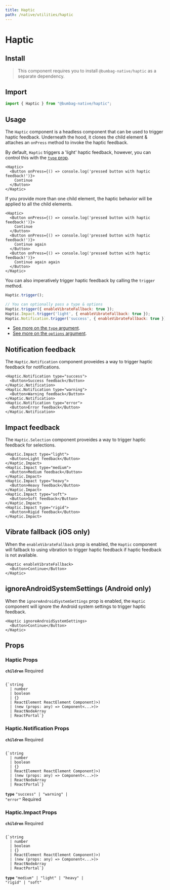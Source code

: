 ```yaml
---
title: Haptic
path: /native/utilities/haptic
---
```


# Haptic

## Install

> This component requires you to install `@bumbag-native/haptic` as a separate dependency.

## Import

```js
import { Haptic } from "@bumbag-native/haptic";
```

## Usage

The `Haptic` component is a headless component that can be used to trigger haptic feedback. Underneath the hood, it clones the child element & attaches an `onPress` method to invoke the haptic feedback.

By default, `Haptic` triggers a 'light' haptic feedback, however, you can control this with the [`type` prop](#types).

```jsx-live
<Haptic>
  <Button onPress={() => console.log('pressed button with haptic feedback!')}>
    Continue
  </Button>
</Haptic>
```

If you provide more than one child element, the haptic behavior will be applied to all the child elements.

```jsx-live
<Haptic>
  <Button onPress={() => console.log('pressed button with haptic feedback!')}>
    Continue
  </Button>
  <Button onPress={() => console.log('pressed button with haptic feedback!')}>
    Continue again
  </Button>
  <Button onPress={() => console.log('pressed button with haptic feedback!')}>
    Continue again again
  </Button>
</Haptic>
```

You can also imperatively trigger haptic feedback by calling the `trigger` method.

```jsx
Haptic.trigger();

// You can optionally pass a type & options
Haptic.trigger({ enableVibrateFallback: true });
Haptic.Impact.trigger('light', { enableVibrateFallback: true });
Haptic.Notification.trigger('success', { enableVibrateFallback: true });
```

- [See more on the `type` argument](#types).
- [See more on the `options` argument](#enableVibrateFallback).

## Notification feedback

The `Haptic.Notification` component proveides a way to trigger haptic feedback for notifications.

```jsx-live
<Haptic.Notification type="success">
  <Button>Success feedback</Button>
</Haptic.Notification>
<Haptic.Notification type="warning">
  <Button>Warning feedback</Button>
</Haptic.Notification>
<Haptic.Notification type="error">
  <Button>Error feedback</Button>
</Haptic.Notification>
```

## Impact feedback

The `Haptic.Selection` component proveides a way to trigger haptic feedback for selections.

```jsx-live
<Haptic.Impact type="light">
  <Button>Light feedback</Button>
</Haptic.Impact>
<Haptic.Impact type="medium">
  <Button>Medium feedback</Button>
</Haptic.Impact>
<Haptic.Impact type="heavy">
  <Button>Heavy feedback</Button>
</Haptic.Impact>
<Haptic.Impact type="soft">
  <Button>Soft feedback</Button>
</Haptic.Impact>
<Haptic.Impact type="rigid">
  <Button>Rigid feedback</Button>
</Haptic.Impact>
```

## Vibrate fallback (iOS only)

When the `enableVibrateFallback` prop is enabled, the `Haptic` component will fallback to using vibration to trigger haptic feedback if haptic feedback is not available.

```jsx-live
<Haptic enableVibrateFallback>
  <Button>Continue</Button>
</Haptic>
```

## ignoreAndroidSystemSettings (Android only)

When the `ignoreAndroidSystemSettings` prop is enabled, the `Haptic` component will ignore the Android system settings to trigger haptic feedback.

```jsx-live
<Haptic ignoreAndroidSystemSettings>
  <Button>Continue</Button>
</Haptic>
```

## Props

### Haptic Props

<!-- Automatically generated -->

**<Code fontSize="150" marginRight="major-1">children</Code>**  <Text marginLeft="major-1" fontSize="150" textTransform="uppercase" color="gray">Required</Text>

<Code isBlock palette="primary" fontSize="150" padding="minor-1" marginBottom="major-2">
{`string
  | number
  | boolean
  | {}
  | ReactElement<any, string
  | ((props: any) => ReactElement<any, string
  | ...
  | (new (props: any) => Component<any, any, any>)>)
  | (new (props: any) => Component<...>)>
  | ReactNodeArray
  | ReactPortal`}
</Code>

<Divider marginTop="major-2" marginBottom="major-2" />

### Haptic.Notification Props

<!-- Automatically generated -->

**<Code fontSize="150" marginRight="major-1">children</Code>**  <Text marginLeft="major-1" fontSize="150" textTransform="uppercase" color="gray">Required</Text>

<Code isBlock palette="primary" fontSize="150" padding="minor-1" marginBottom="major-2">
{`string
  | number
  | boolean
  | {}
  | ReactElement<any, string
  | ((props: any) => ReactElement<any, string
  | ...
  | (new (props: any) => Component<any, any, any>)>)
  | (new (props: any) => Component<...>)>
  | ReactNodeArray
  | ReactPortal`}
</Code>

<Divider marginTop="major-2" marginBottom="major-2" />

**<Code fontSize="150" marginRight="major-1">type</Code>** <Code fontSize="100" palette="primary">&#34;success&#34; | &#34;warning&#34; | &#34;error&#34;</Code> <Text marginLeft="major-1" fontSize="150" textTransform="uppercase" color="gray">Required</Text>

<Divider marginTop="major-2" marginBottom="major-2" />

### Haptic.Impact Props

<!-- Automatically generated -->

**<Code fontSize="150" marginRight="major-1">children</Code>**  <Text marginLeft="major-1" fontSize="150" textTransform="uppercase" color="gray">Required</Text>

<Code isBlock palette="primary" fontSize="150" padding="minor-1" marginBottom="major-2">
{`string
  | number
  | boolean
  | {}
  | ReactElement<any, string
  | ((props: any) => ReactElement<any, string
  | ...
  | (new (props: any) => Component<any, any, any>)>)
  | (new (props: any) => Component<...>)>
  | ReactNodeArray
  | ReactPortal`}
</Code>

<Divider marginTop="major-2" marginBottom="major-2" />

**<Code fontSize="150" marginRight="major-1">type</Code>** <Code fontSize="100" palette="primary">&#34;medium&#34; | &#34;light&#34; | &#34;heavy&#34; | &#34;rigid&#34; | &#34;soft&#34;</Code> 

<Divider marginTop="major-2" marginBottom="major-2" />
